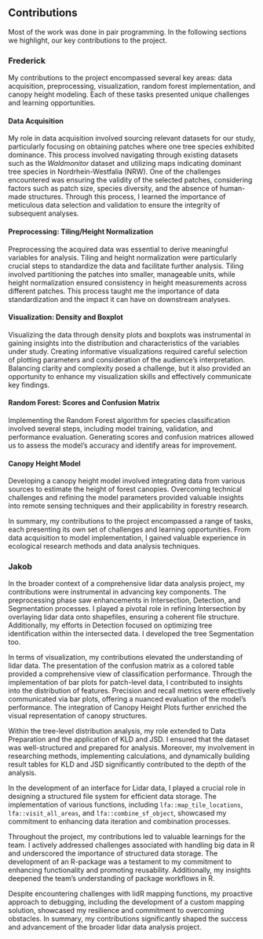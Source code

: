 ## Contributions

Most of the work was done in pair programming. In the following sections we highlight, our key contributions to the project.

### Frederick

My contributions to the project encompassed several key areas: data acquisition, preprocessing, visualization, random forest implementation, and canopy height modeling. Each of these tasks presented unique challenges and learning opportunities.

#### Data Acquisition

My role in data acquisition involved sourcing relevant datasets for our study, particularly focusing on obtaining patches where one tree species exhibited dominance. This process involved navigating through existing datasets such as the *Waldmonitor* dataset and utilizing maps indicating dominant tree species in Nordrhein-Westfalia (NRW). One of the challenges encountered was ensuring the validity of the selected patches, considering factors such as patch size, species diversity, and the absence of human-made structures. Through this process, I learned the importance of meticulous data selection and validation to ensure the integrity of subsequent analyses.

#### Preprocessing: Tiling/Height Normalization

Preprocessing the acquired data was essential to derive meaningful variables for analysis. Tiling and height normalization were particularly crucial steps to standardize the data and facilitate further analysis. Tiling involved partitioning the patches into smaller, manageable units, while height normalization ensured consistency in height measurements across different patches. This process taught me the importance of data standardization and the impact it can have on downstream analyses.

#### Visualization: Density and Boxplot

Visualizing the data through density plots and boxplots was instrumental in gaining insights into the distribution and characteristics of the variables under study. Creating informative visualizations required careful selection of plotting parameters and consideration of the audience's interpretation. Balancing clarity and complexity posed a challenge, but it also provided an opportunity to enhance my visualization skills and effectively communicate key findings.

#### Random Forest: Scores and Confusion Matrix

Implementing the Random Forest algorithm for species classification involved several steps, including model training, validation, and performance evaluation. Generating scores and confusion matrices allowed us to assess the model's accuracy and identify areas for improvement.

#### Canopy Height Model

Developing a canopy height model involved integrating data from various sources to estimate the height of forest canopies. Overcoming technical challenges and refining the model parameters provided valuable insights into remote sensing techniques and their applicability in forestry research.

In summary, my contributions to the project encompassed a range of tasks, each presenting its own set of challenges and learning opportunities. From data acquisition to model implementation, I gained valuable experience in ecological research methods and data analysis techniques.

### Jakob
In the broader context of a comprehensive lidar data analysis project, my contributions were instrumental in advancing key components. The preprocessing phase saw enhancements in Intersection, Detection, and Segmentation processes. I played a pivotal role in refining Intersection by overlaying lidar data onto shapefiles, ensuring a coherent file structure. Additionally, my efforts in Detection focused on optimizing tree identification within the intersected data. I developed the tree Segmentation too.

In terms of visualization, my contributions elevated the understanding of lidar data. The presentation of the confusion matrix as a colored table provided a comprehensive view of classification performance. Through the implementation of bar plots for patch-level data, I contributed to insights into the distribution of features. Precision and recall metrics were effectively communicated via bar plots, offering a nuanced evaluation of the model's performance. The integration of Canopy Height Plots further enriched the visual representation of canopy structures.

Within the tree-level distribution analysis, my role extended to Data Preparation and the application of KLD and JSD. I ensured that the dataset was well-structured and prepared for analysis. Moreover, my involvement in researching methods, implementing calculations, and dynamically building result tables for KLD and JSD significantly contributed to the depth of the analysis.

In the development of an interface for Lidar data, I played a crucial role in designing a structured file system for efficient data storage. The implementation of various functions, including `lfa::map_tile_locations`, `lfa::visit_all_areas`, and `lfa::combine_sf_object`, showcased my commitment to enhancing data iteration and combination processes.

Throughout the project, my contributions led to valuable learnings for the team. I actively addressed challenges associated with handling big data in R and underscored the importance of structured data storage. The development of an R-package was a testament to my commitment to enhancing functionality and promoting reusability. Additionally, my insights deepened the team's understanding of package workflows in R.

Despite encountering challenges with lidR mapping functions, my proactive approach to debugging, including the development of a custom mapping solution, showcased my resilience and commitment to overcoming obstacles. In summary, my contributions significantly shaped the success and advancement of the broader lidar data analysis project.
